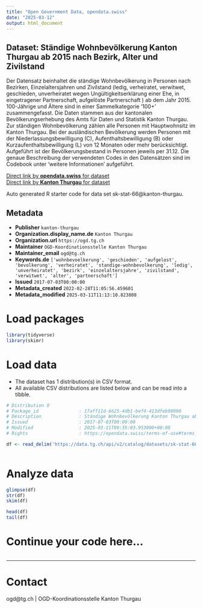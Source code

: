 ```yaml
---
title: "Open Government Data, opendata.swiss"
date: "2025-03-12"
output: html_document
---
```


## Dataset: Ständige Wohnbevölkerung Kanton Thurgau ab 2015 nach Bezirk, Alter und Zivilstand

Der Datensatz beinhaltet die ständige Wohnbevölkerung in Personen nach Bezirken, Einzelaltersjahren und Zivilstand (ledig, verheiratet, verwitwet, geschieden, unverheiratet wegen Ungültigkeitserklärung einer Ehe, in eingetragener Partnerschaft, aufgelöste Partnerschaft ) ab dem Jahr 2015. 100-Jährige und Ältere sind in einer Sammelkategorie '100+' zusammengefasst.
Die Daten stammen aus der kantonalen Bevölkerungserhebung des Amts für Daten und Statistik Kanton Thurgau. Zur ständigen Wohnbevölkerung zählen alle Personen mit Hauptwohnsitz im Kanton Thurgau. Bei der ausländischen Bevölkerung werden Personen mit der Niederlassungsbewilligung (C), Aufenthaltsbewilligung (B) oder Kurzaufenthaltsbewilligung (L) von 12 Monaten oder mehr berücksichtigt. Aufgeführt ist der Bevölkerungsbestand in Personen jeweils per 31.12. Die genaue Beschreibung der verwendeten Codes in den Datensätzen sind im Codebook unter 'weitere Informationen' aufgeführt. 

[Direct link by **opendata.swiss** for dataset](https://opendata.swiss/de/dataset/standige-wohnbevolkerung-kanton-thurgau-ab-2015-nach-bezirk-alter-und-zivilstand)<br>
[Direct link by **Kanton Thurgau** for dataset](https://data.tg.ch/explore/dataset/sk-stat-66/)

Auto generated R starter code for data set sk-stat-66@kanton-thurgau.

## Metadata

- **Publisher** `kanton-thurgau`
- **Organization.display_name.de** `Kanton Thurgau`
- **Organization.url** `https://ogd.tg.ch`
- **Maintainer** `OGD-Koordinationsstelle Kanton Thurgau`
- **Maintainer_email** `ogd@tg.ch`
- **Keywords.de** `['wohnbevoelkerung', 'geschieden', 'aufgelost', 'bevolkerung', 'verheiratet', 'standige-wohnbevolkerung', 'ledig', 'unverheiratet', 'bezirk', 'einzelaltersjahre', 'zivilstand', 'verwitwet', 'alter', 'partnerschaft']`
- **Issued** `2017-07-03T00:00:00`
- **Metadata_created** `2022-02-28T11:05:56.459601`
- **Metadata_modified** `2025-03-11T11:13:10.823808`


# Load packages

```r

library(tidyverse)
library(skimr)

```

# Load data

-   The dataset has 1 distribution(s) in CSV format.
-   All available CSV distributions are listed below and can be read into a tibble.

```r

# Distribution 0
# Package_id               : 17aff11d-6625-4db1-bef4-413dfeb90990
# Description              : Ständige Wohnbevölkerung Kanton Thurgau ab 2015 nach Bezirk, Alter und Zivilstand (csv)
# Issued                   : 2017-07-03T00:00:00
# Modified                 : 2025-03-11T09:35:03.953000+00:00
# Rights                   : https://opendata.swiss/terms-of-use#terms_by

df <- read_delim('https://data.tg.ch/api/v2/catalog/datasets/sk-stat-66/exports/csv?use_labels=true')



```

# Analyze data

```r

glimpse(df)
str(df)
skim(df)

head(df)
tail(df)

```

# Continue your code here...

```r

```

------------------------------------------------------------------------

# Contact

ogd@tg.ch | OGD-Koordinationsstelle Kanton Thurgau
